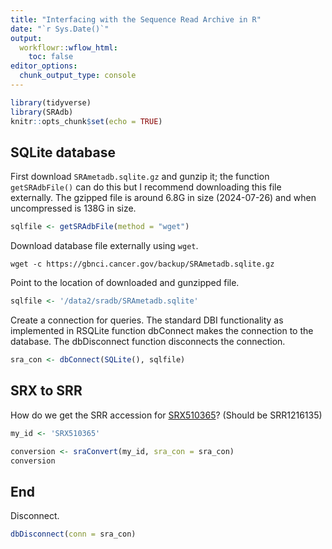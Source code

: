 ```yaml
---
title: "Interfacing with the Sequence Read Archive in R"
date: "`r Sys.Date()`"
output:
  workflowr::wflow_html:
    toc: false
editor_options:
  chunk_output_type: console
---
```


```r
library(tidyverse)
library(SRAdb)
knitr::opts_chunk$set(echo = TRUE)
```

## SQLite database

First download `SRAmetadb.sqlite.gz` and gunzip it; the function `getSRAdbFile()` can do this but I recommend downloading this file externally. The gzipped file is around 6.8G in size (2024-07-26) and when uncompressed is 138G in size.

```r
sqlfile <- getSRAdbFile(method = "wget")
```

Download database file externally using `wget`.

```
wget -c https://gbnci.cancer.gov/backup/SRAmetadb.sqlite.gz
```

Point to the location of downloaded and gunzipped file.

```r
sqlfile <- '/data2/sradb/SRAmetadb.sqlite'
```

Create a connection for queries. The standard DBI functionality as implemented in RSQLite function dbConnect makes the connection to the database. The dbDisconnect function disconnects the connection.

```r
sra_con <- dbConnect(SQLite(), sqlfile)
```

## SRX to SRR

How do we get the SRR accession for [SRX510365](https://www.ncbi.nlm.nih.gov/sra/SRX510365[accn])? (Should be SRR1216135)

```r
my_id <- 'SRX510365'

conversion <- sraConvert(my_id, sra_con = sra_con)
conversion
```

## End

Disconnect.

```r
dbDisconnect(conn = sra_con)
```
